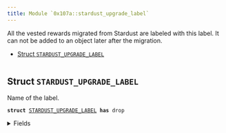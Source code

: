 ```yaml
---
title: Module `0x107a::stardust_upgrade_label`
---
```


All the vested rewards migrated from Stardust are labeled with this label.
It can not be added to an object later after the migration.


-  [Struct `STARDUST_UPGRADE_LABEL`](#0x107a_stardust_upgrade_label_STARDUST_UPGRADE_LABEL)


<pre><code></code></pre>



<Link id="0x107a_stardust_upgrade_label_STARDUST_UPGRADE_LABEL"></Link>

## Struct `STARDUST_UPGRADE_LABEL`

Name of the label.


<pre><code><b>struct</b> <a href="stardust_upgrade_label.md#0x107a_stardust_upgrade_label_STARDUST_UPGRADE_LABEL">STARDUST_UPGRADE_LABEL</a> <b>has</b> drop
</code></pre>



<details>
<summary>Fields</summary>


<dl>
<dt>
<code>dummy_field: bool</code>
</dt>
<dd>

</dd>
</dl>


</details>
